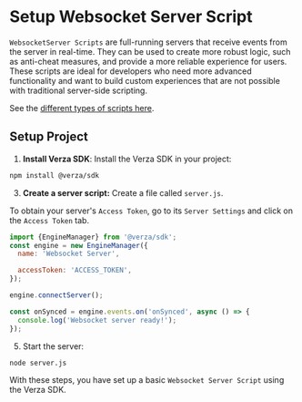 # Setup Websocket Server Script

`WebsocketServer Scripts` are full-running servers that receive events from the server in real-time. They can be used to create more robust logic, such as anti-cheat measures, and provide a more reliable experience for users. These scripts are ideal for developers who need more advanced functionality and want to build custom experiences that are not possible with traditional server-side scripting.

See the [different types of scripts here](/concepts/scripts).

## Setup Project

1. **Install Verza SDK**: Install the Verza SDK in your project:

```bash
npm install @verza/sdk
```

3. **Create a server script:** Create a file called `server.js`.

To obtain your server's `Access Token`, go to its `Server Settings` and click on the `Access Token` tab.

```jsx title="server.js"
import {EngineManager} from '@verza/sdk';
const engine = new EngineManager({
  name: 'Websocket Server',

  accessToken: 'ACCESS_TOKEN',
});

engine.connectServer();

const onSynced = engine.events.on('onSynced', async () => {
  console.log('Websocket server ready!');
});
```

5. Start the server:

```bash
node server.js
```

With these steps, you have set up a basic `Websocket Server Script` using the Verza SDK.
